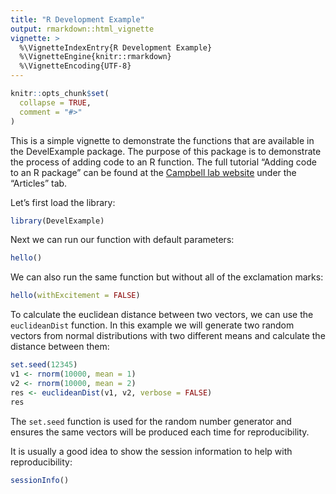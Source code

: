 ```yaml
---
title: "R Development Example"
output: rmarkdown::html_vignette
vignette: >
  %\VignetteIndexEntry{R Development Example}
  %\VignetteEngine{knitr::rmarkdown}
  %\VignetteEncoding{UTF-8}
---
```


```r
knitr::opts_chunk$set(
  collapse = TRUE,
  comment = "#>"
)
```

This is a simple vignette to demonstrate the functions that are available in the DevelExample package. The purpose of this package is to demonstrate the process of adding code to an R function. The full tutorial "Adding code to an R package" can be found at the [Campbell lab website](camplab.net) under the "Articles" tab.

Let's first load the library:

```r
library(DevelExample)
```

Next we can run our function with default parameters:

```r
hello()
```

We can also run the same function but without all of the exclamation marks:

```r
hello(withExcitement = FALSE)
```

To calculate the euclidean distance between two vectors, we can use the `euclideanDist` function. In this example we will generate two random vectors from normal distributions with two different means and calculate the distance between them:

```r
set.seed(12345)
v1 <- rnorm(10000, mean = 1)
v2 <- rnorm(10000, mean = 2)
res <- euclideanDist(v1, v2, verbose = FALSE)
res
```

The `set.seed` function is used for the random number generator and ensures the same vectors will be produced each time for reproducibility.


It is usually a good idea to show the session information to help with reproducibility:

```r
sessionInfo()
```

